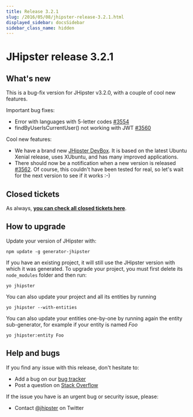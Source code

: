 ```yaml
---
title: Release 3.2.1
slug: /2016/05/08/jhipster-release-3.2.1.html
displayed_sidebar: docsSidebar
sidebar_class_name: hidden
---
```


JHipster release 3.2.1
==================

What's new
----------

This is a bug-fix version for JHipster v3.2.0, with a couple of cool new features.

Important bug fixes:

- Error with languages with 5-letter codes [#3554](https://github.com/jhipster/generator-jhipster/issues/3554)
- findByUserIsCurrentUser() not working with JWT [#3560](https://github.com/jhipster/generator-jhipster/issues/3560)

Cool new features:

- We have a brand new [JHipster DevBox](https://github.com/jhipster/jhipster-devbox). It is based on the latest Ubuntu Xenial release, uses XUbuntu, and has many improved applications.
- There should now be a notification when a new version is released [#3562](https://github.com/jhipster/generator-jhipster/pull/3562). Of course, this couldn't have been tested for real, so let's wait for the next version to see if it works :-)

Closed tickets
------------
As always, __[you can check all closed tickets here](https://github.com/jhipster/generator-jhipster/issues?q=milestone%3A3.2.1+is%3Aclosed)__.

How to upgrade
------------

Update your version of JHipster with:

```
npm update -g generator-jhipster
```

If you have an existing project, it will still use the JHipster version with which it was generated.
To upgrade your project, you must first delete its `node_modules` folder and then run:

```
yo jhipster
```

You can also update your project and all its entities by running

```
yo jhipster --with-entities
```

You can also update your entities one-by-one by running again the entity sub-generator, for example if your entity is named _Foo_

```
yo jhipster:entity Foo
```

Help and bugs
--------------

If you find any issue with this release, don't hesitate to:

- Add a bug on our [bug tracker](https://github.com/jhipster/generator-jhipster/issues?state=open)
- Post a question on [Stack Overflow](http://stackoverflow.com/tags/jhipster/info)

If the issue you have is an urgent bug or security issue, please:

- Contact [@jhipster](https://twitter.com/jhipster) on Twitter
